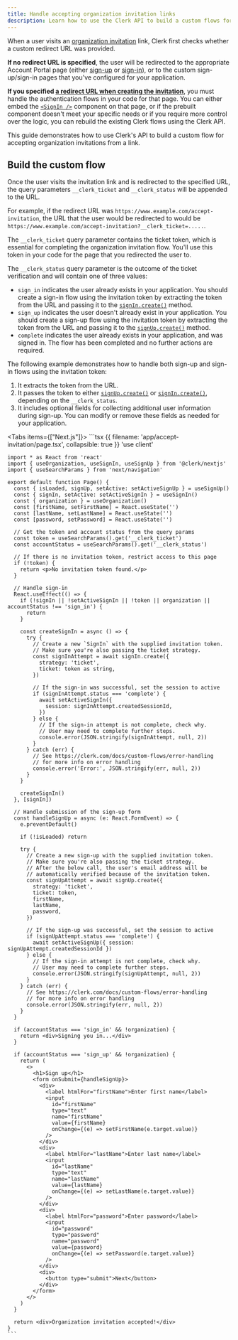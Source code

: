 ```yaml
---
title: Handle accepting organization invitation links
description: Learn how to use the Clerk API to build a custom flows for accepting organization invitations.
---
```


<Include src="_partials/custom-flows-callout" />

When a user visits an [organization invitation](/docs/organizations/invitations) link, Clerk first checks whether a custom redirect URL was provided.

**If no redirect URL is specified**, the user will be redirected to the appropriate Account Portal page (either [sign-up](/docs/account-portal/overview#sign-up) or [sign-in](/docs/account-portal/overview#sign-in)), or to the custom sign-up/sign-in pages that you've configured for your application.

**If you specified [a redirect URL when creating the invitation](/docs/organizations/invitations#redirect-url)**, you must handle the authentication flows in your code for that page. You can either embed the [`<SignIn />`](/docs/components/authentication/sign-in) component on that page, or if the prebuilt component doesn't meet your specific needs or if you require more control over the logic, you can rebuild the existing Clerk flows using the Clerk API.

This guide demonstrates how to use Clerk's API to build a custom flow for accepting organization invitations from a link.

## Build the custom flow

Once the user visits the invitation link and is redirected to the specified URL, the query parameters `__clerk_ticket` and `__clerk_status` will be appended to the URL.

For example, if the redirect URL was `https://www.example.com/accept-invitation`, the URL that the user would be redirected to would be `https://www.example.com/accept-invitation?__clerk_ticket=.....`.

The `__clerk_ticket` query parameter contains the ticket token, which is essential for completing the organization invitation flow. You'll use this token in your code for the page that you redirected the user to.

The `__clerk_status` query parameter is the outcome of the ticket verification and will contain one of three values:

- `sign_in` indicates the user already exists in your application. You should create a sign-in flow using the invitation token by extracting the token from the URL and passing it to the [`signIn.create()`](/docs/references/javascript/sign-in#create) method.
- `sign_up` indicates the user doesn't already exist in your application. You should create a sign-up flow using the invitation token by extracting the token from the URL and passing it to the [`signUp.create()`](/docs/references/javascript/sign-up#create) method.
- `complete` indicates the user already exists in your application, and was signed in. The flow has been completed and no further actions are required.

The following example demonstrates how to handle both sign-up and sign-in flows using the invitation token:

1. It extracts the token from the URL.
1. It passes the token to either [`signUp.create()`](/docs/references/javascript/sign-up#create) or [`signIn.create()`](/docs/references/javascript/sign-in#create), depending on the `__clerk_status`.
1. It includes optional fields for collecting additional user information during sign-up. You can modify or remove these fields as needed for your application.

<Tabs items={["Next.js"]}>
  <Tab>
    ```tsx {{ filename: 'app/accept-invitation/page.tsx', collapsible: true }}
    'use client'

    import * as React from 'react'
    import { useOrganization, useSignIn, useSignUp } from '@clerk/nextjs'
    import { useSearchParams } from 'next/navigation'

    export default function Page() {
      const { isLoaded, signUp, setActive: setActiveSignUp } = useSignUp()
      const { signIn, setActive: setActiveSignIn } = useSignIn()
      const { organization } = useOrganization()
      const [firstName, setFirstName] = React.useState('')
      const [lastName, setLastName] = React.useState('')
      const [password, setPassword] = React.useState('')

      // Get the token and account status from the query params
      const token = useSearchParams().get('__clerk_ticket')
      const accountStatus = useSearchParams().get('__clerk_status')

      // If there is no invitation token, restrict access to this page
      if (!token) {
        return <p>No invitation token found.</p>
      }

      // Handle sign-in
      React.useEffect(() => {
        if (!signIn || !setActiveSignIn || !token || organization || accountStatus !== 'sign_in') {
          return
        }

        const createSignIn = async () => {
          try {
            // Create a new `SignIn` with the supplied invitation token.
            // Make sure you're also passing the ticket strategy.
            const signInAttempt = await signIn.create({
              strategy: 'ticket',
              ticket: token as string,
            })

            // If the sign-in was successful, set the session to active
            if (signInAttempt.status === 'complete') {
              await setActiveSignIn({
                session: signInAttempt.createdSessionId,
              })
            } else {
              // If the sign-in attempt is not complete, check why.
              // User may need to complete further steps.
              console.error(JSON.stringify(signInAttempt, null, 2))
            }
          } catch (err) {
            // See https://clerk.com/docs/custom-flows/error-handling
            // for more info on error handling
            console.error('Error:', JSON.stringify(err, null, 2))
          }
        }

        createSignIn()
      }, [signIn])

      // Handle submission of the sign-up form
      const handleSignUp = async (e: React.FormEvent) => {
        e.preventDefault()

        if (!isLoaded) return

        try {
          // Create a new sign-up with the supplied invitation token.
          // Make sure you're also passing the ticket strategy.
          // After the below call, the user's email address will be
          // automatically verified because of the invitation token.
          const signUpAttempt = await signUp.create({
            strategy: 'ticket',
            ticket: token,
            firstName,
            lastName,
            password,
          })

          // If the sign-up was successful, set the session to active
          if (signUpAttempt.status === 'complete') {
            await setActiveSignUp({ session: signUpAttempt.createdSessionId })
          } else {
            // If the sign-in attempt is not complete, check why.
            // User may need to complete further steps.
            console.error(JSON.stringify(signUpAttempt, null, 2))
          }
        } catch (err) {
          // See https://clerk.com/docs/custom-flows/error-handling
          // for more info on error handling
          console.error(JSON.stringify(err, null, 2))
        }
      }

      if (accountStatus === 'sign_in' && !organization) {
        return <div>Signing you in...</div>
      }

      if (accountStatus === 'sign_up' && !organization) {
        return (
          <>
            <h1>Sign up</h1>
            <form onSubmit={handleSignUp}>
              <div>
                <label htmlFor="firstName">Enter first name</label>
                <input
                  id="firstName"
                  type="text"
                  name="firstName"
                  value={firstName}
                  onChange={(e) => setFirstName(e.target.value)}
                />
              </div>
              <div>
                <label htmlFor="lastName">Enter last name</label>
                <input
                  id="lastName"
                  type="text"
                  name="lastName"
                  value={lastName}
                  onChange={(e) => setLastName(e.target.value)}
                />
              </div>
              <div>
                <label htmlFor="password">Enter password</label>
                <input
                  id="password"
                  type="password"
                  name="password"
                  value={password}
                  onChange={(e) => setPassword(e.target.value)}
                />
              </div>
              <div>
                <button type="submit">Next</button>
              </div>
            </form>
          </>
        )
      }

      return <div>Organization invitation accepted!</div>
    }
    ```
  </Tab>
</Tabs>
